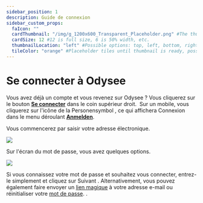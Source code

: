 ---
sidebar_position: 1
description: Guide de connexion
sidebar_custom_props:
  faIcon: ""
  cardThumbnail: "/img/g_1200x600_Transparent_Placeholder.png" #The thumbnail on the category card.
  cardSize: 12 #12 is full size, 6 is 50% width, etc.
  thumbnailLocation: "left" #Possible options: top, left, bottom, right, none
  tileColor: "orange" #Placeholder tiles until thumbnail is ready, possible options: blue, cream, darkpurple, lightpurple, mauve, orange, pink, none
---

# Se connecter à Odysee


<Tabs>
  <TabItem value="web" label="Web" default>
    Vous avez déjà un compte et vous revenez sur Odysee ? Vous cliquerez sur le bouton <a href="https://odysee.com/$/signin"><b>Se connecter</b></a> dans le coin supérieur droit.
    <Image img="/img/fr/SeconnecteràOdysee01.png" />
  </TabItem>
  <TabItem value="mobile" label="Mobile">
    Sur un mobile, vous cliquerez sur l'icône de la Personensymbol <OdyseeButtonRound ><OdyseeIcon type="person"/></OdyseeButtonRound>, ce qui affichera Connexion dans le menu déroulant <a href="https://odysee.com/$/signin"><b>Anmelden</b></a>.
    <Image img="/img/de/front_page_logged_out_arrow_login_mobile_dark.png" />
  </TabItem>
</Tabs>

Vous commencerez par saisir votre adresse électronique.

![](/img/fr/SeconnecteràOdysee02.png)

Sur l'écran du mot de passe, vous avez quelques options.

![](/img/fr/SeconnecteràOdysee03b.png)

Si vous connaissez votre mot de passe et souhaitez vous connecter, entrez-le simplement et cliquez sur Suivant . Alternativement, vous pouvez également faire envoyer un [lien magique](/category-basics/category-loggingin/loginlinks) à votre adresse e-mail ou réinitialiser votre [mot de passe](/category-basics/category-loggingin/passwordreset). . 
